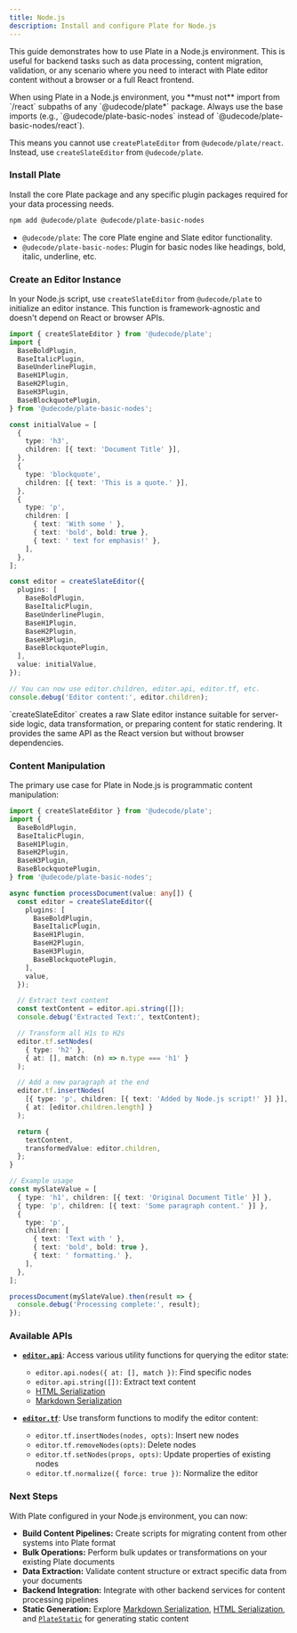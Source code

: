 ```yaml
---
title: Node.js
description: Install and configure Plate for Node.js
---
```


This guide demonstrates how to use Plate in a Node.js environment. This is useful for backend tasks such as data processing, content migration, validation, or any scenario where you need to interact with Plate editor content without a browser or a full React frontend.

<Callout type="warning" title="Key Node.js Constraint">
  When using Plate in a Node.js environment, you **must not** import from `/react` subpaths of any `@udecode/plate*` package. Always use the base imports (e.g., `@udecode/plate-basic-nodes` instead of `@udecode/plate-basic-nodes/react`).

  This means you cannot use `createPlateEditor` from `@udecode/plate/react`. Instead, use `createSlateEditor` from `@udecode/plate`.
</Callout>

<Steps>

### Install Plate

Install the core Plate package and any specific plugin packages required for your data processing needs.

```bash
npm add @udecode/plate @udecode/plate-basic-nodes
```

-   `@udecode/plate`: The core Plate engine and Slate editor functionality.
-   `@udecode/plate-basic-nodes`: Plugin for basic nodes like headings, bold, italic, underline, etc.

### Create an Editor Instance

In your Node.js script, use `createSlateEditor` from `@udecode/plate` to initialize an editor instance. This function is framework-agnostic and doesn't depend on React or browser APIs.

```typescript title="scripts/process-content.ts"
import { createSlateEditor } from '@udecode/plate';
import {
  BaseBoldPlugin,
  BaseItalicPlugin,
  BaseUnderlinePlugin,
  BaseH1Plugin,
  BaseH2Plugin,
  BaseH3Plugin,
  BaseBlockquotePlugin,
} from '@udecode/plate-basic-nodes';

const initialValue = [
  {
    type: 'h3',
    children: [{ text: 'Document Title' }],
  },
  {
    type: 'blockquote',
    children: [{ text: 'This is a quote.' }],
  },
  {
    type: 'p',
    children: [
      { text: 'With some ' },
      { text: 'bold', bold: true },
      { text: ' text for emphasis!' },
    ],
  },
];

const editor = createSlateEditor({
  plugins: [
    BaseBoldPlugin,
    BaseItalicPlugin,
    BaseUnderlinePlugin,
    BaseH1Plugin,
    BaseH2Plugin,
    BaseH3Plugin,
    BaseBlockquotePlugin,
  ],
  value: initialValue,
});

// You can now use editor.children, editor.api, editor.tf, etc.
console.debug('Editor content:', editor.children);
```

<Callout type="info">
  `createSlateEditor` creates a raw Slate editor instance suitable for server-side logic, data transformation, or preparing content for static rendering. It provides the same API as the React version but without browser dependencies.
</Callout>

### Content Manipulation

The primary use case for Plate in Node.js is programmatic content manipulation:

```typescript title="scripts/transform-content.ts"
import { createSlateEditor } from '@udecode/plate';
import {
  BaseBoldPlugin,
  BaseItalicPlugin,
  BaseH1Plugin,
  BaseH2Plugin,
  BaseH3Plugin,
  BaseBlockquotePlugin,
} from '@udecode/plate-basic-nodes';

async function processDocument(value: any[]) {
  const editor = createSlateEditor({
    plugins: [
      BaseBoldPlugin,
      BaseItalicPlugin,
      BaseH1Plugin,
      BaseH2Plugin,
      BaseH3Plugin,
      BaseBlockquotePlugin,
    ],
    value,
  });

  // Extract text content
  const textContent = editor.api.string([]);
  console.debug('Extracted Text:', textContent);

  // Transform all H1s to H2s
  editor.tf.setNodes(
    { type: 'h2' },
    { at: [], match: (n) => n.type === 'h1' }
  );

  // Add a new paragraph at the end
  editor.tf.insertNodes(
    [{ type: 'p', children: [{ text: 'Added by Node.js script!' }] }],
    { at: [editor.children.length] }
  );

  return {
    textContent,
    transformedValue: editor.children,
  };
}

// Example usage
const mySlateValue = [
  { type: 'h1', children: [{ text: 'Original Document Title' }] },
  { type: 'p', children: [{ text: 'Some paragraph content.' }] },
  {
    type: 'p',
    children: [
      { text: 'Text with ' },
      { text: 'bold', bold: true },
      { text: ' formatting.' },
    ],
  },
];

processDocument(mySlateValue).then(result => {
  console.debug('Processing complete:', result);
});
```

### Available APIs

-   **[`editor.api`](/docs/api/slate/editor-api)**: Access various utility functions for querying the editor state:
    -   `editor.api.nodes({ at: [], match })`: Find specific nodes
    -   `editor.api.string([])`: Extract text content
    -   [HTML Serialization](/docs/html)
    -   [Markdown Serialization](/docs/markdown)

-   **[`editor.tf`](/docs/api/slate/editor-transforms)**: Use transform functions to modify the editor content:
    -   `editor.tf.insertNodes(nodes, opts)`: Insert new nodes
    -   `editor.tf.removeNodes(opts)`: Delete nodes
    -   `editor.tf.setNodes(props, opts)`: Update properties of existing nodes
    -   `editor.tf.normalize({ force: true })`: Normalize the editor

</Steps>

### Next Steps

With Plate configured in your Node.js environment, you can now:

*   **Build Content Pipelines:** Create scripts for migrating content from other systems into Plate format
*   **Bulk Operations:** Perform bulk updates or transformations on your existing Plate documents
*   **Data Extraction:** Validate content structure or extract specific data from your documents
*   **Backend Integration:** Integrate with other backend services for content processing pipelines
*   **Static Generation:** Explore [Markdown Serialization](/docs/markdown), [HTML Serialization](/docs/html), and [`PlateStatic`](/docs/plate-static) for generating static content